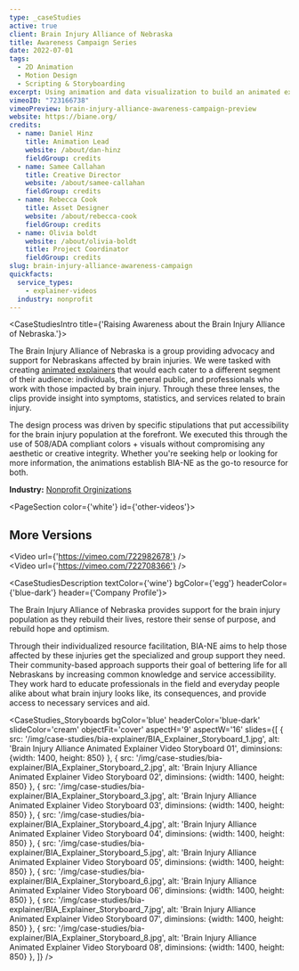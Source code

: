 ```yaml
---
type: _caseStudies
active: true
client: Brain Injury Alliance of Nebraska
title: Awareness Campaign Series
date: 2022-07-01
tags:
  - 2D Animation
  - Motion Design
  - Scripting & Storyboarding
excerpt: Using animation and data visualization to build an animated explainer video that spreads awareness of the importance of taking care of your noodle.
vimeoID: "723166738"
vimeoPreview: brain-injury-alliance-awareness-campaign-preview
website: https://biane.org/
credits:
  - name: Daniel Hinz
    title: Animation Lead
    website: /about/dan-hinz
    fieldGroup: credits
  - name: Samee Callahan
    title: Creative Director
    website: /about/samee-callahan
    fieldGroup: credits
  - name: Rebecca Cook
    title: Asset Designer
    website: /about/rebecca-cook
    fieldGroup: credits
  - name: Olivia boldt
    website: /about/olivia-boldt
    title: Project Coordinator
    fieldGroup: credits
slug: brain-injury-alliance-awareness-campaign
quickfacts:
  service_types:
    - explainer-videos
  industry: nonprofit
---
```


<CaseStudiesIntro title={'Raising Awareness about the Brain Injury Alliance of Nebraska.'}>
  
The Brain Injury Alliance of Nebraska is a group providing advocacy and support for Nebraskans affected by brain injuries. We were tasked with creating [animated explainers](/services/animated-explainer-videos) that would each cater to a different segment of their audience: individuals, the general public, and professionals who work with those impacted by brain injury. Through these three lenses, the clips provide insight into symptoms, statistics, and services related to brain injury.

The design process was driven by specific stipulations that put accessibility for the brain injury population at the forefront. We executed this through the use of 508/ADA compliant colors + visuals without compromising any aesthetic or creative integrity. Whether you're seeking help or looking for more information, the animations establish BIA-NE as the go-to resource for both.

**Industry:** [Nonprofit Orginizations](/industries/nonprofit-video)

</CaseStudiesIntro>

<PageSection color={'white'} id={'other-videos'}>
  <InnerWrapper>
    <H2>More Versions</H2>
    <div className='my-4'> <Video url={'https://vimeo.com/722982678'} /></div>
    <div className='my-4'> <Video url={'https://vimeo.com/722708366'} /></div>
  </InnerWrapper>
</PageSection>

<CaseStudiesDescription textColor={'wine'} bgColor={'egg'} headerColor={'blue-dark'} header={'Company Profile'}>

The Brain Injury Alliance of Nebraska provides support for the brain injury population as they rebuild their lives, restore their sense of purpose, and rebuild hope and optimism. 

Through their individualized resource facilitation, BIA-NE aims to help those affected by these injuries get the specialized and group support they need. Their community-based approach supports their goal of bettering life for all Nebraskans by increasing common knowledge and service accessibility. They work hard to educate professionals in the field and everyday people alike about what brain injury looks like, its consequences, and provide access to necessary services and aid.

</CaseStudiesDescription>

<CaseStudies_Storyboards
bgColor='blue'
headerColor='blue-dark'
slideColor='cream'
objectFit='cover'
aspectH='9'
aspectW='16'
slides={[
    {
      src: '/img/case-studies/bia-explainer/BIA_Explainer_Storyboard_1.jpg',
      alt: 'Brain Injury Alliance Animated Explainer Video Storyboard 01',
      diminsions: {width: 1400, height: 850}
    },
    {
      src: '/img/case-studies/bia-explainer/BIA_Explainer_Storyboard_2.jpg',
      alt: 'Brain Injury Alliance Animated Explainer Video Storyboard 02',
      diminsions: {width: 1400, height: 850}
    },
    {
      src: '/img/case-studies/bia-explainer/BIA_Explainer_Storyboard_3.jpg',
      alt: 'Brain Injury Alliance Animated Explainer Video Storyboard 03',
      diminsions: {width: 1400, height: 850}
    },
    {
      src: '/img/case-studies/bia-explainer/BIA_Explainer_Storyboard_4.jpg',
      alt: 'Brain Injury Alliance Animated Explainer Video Storyboard 04',
      diminsions: {width: 1400, height: 850}
    },
    {
      src: '/img/case-studies/bia-explainer/BIA_Explainer_Storyboard_5.jpg',
      alt: 'Brain Injury Alliance Animated Explainer Video Storyboard 05',
      diminsions: {width: 1400, height: 850}
    },
    {
      src: '/img/case-studies/bia-explainer/BIA_Explainer_Storyboard_6.jpg',
      alt: 'Brain Injury Alliance Animated Explainer Video Storyboard 06',
      diminsions: {width: 1400, height: 850}
    },
    {
      src: '/img/case-studies/bia-explainer/BIA_Explainer_Storyboard_7.jpg',
      alt: 'Brain Injury Alliance Animated Explainer Video Storyboard 07',
      diminsions: {width: 1400, height: 850}
    },
    {
      src: '/img/case-studies/bia-explainer/BIA_Explainer_Storyboard_8.jpg',
      alt: 'Brain Injury Alliance Animated Explainer Video Storyboard 08',
      diminsions: {width: 1400, height: 850}
    },
  ]}
/> 

